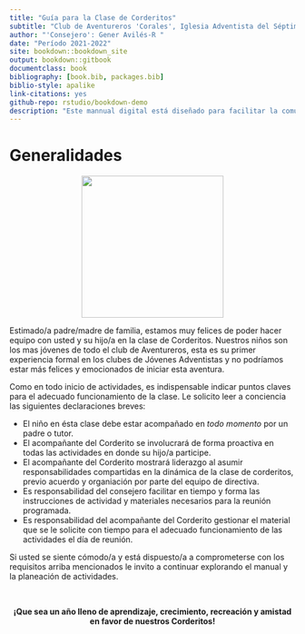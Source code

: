 ```yaml
--- 
title: "Guía para la Clase de Corderitos"
subtitle: "Club de Aventureros 'Corales', Iglesia Adventista del Séptimo Día, Ensenada 14."
author: "'Consejero': Gener Avilés-R "
date: "Período 2021-2022"
site: bookdown::bookdown_site
output: bookdown::gitbook
documentclass: book
bibliography: [book.bib, packages.bib]
biblio-style: apalike
link-citations: yes
github-repo: rstudio/bookdown-demo
description: "Este mannual digital está diseñado para facilitar la comunicación entre los padres de familia y niñ@s miembros de la unidad de Corderitos."
---
```


# Generalidades
<center>
![](https://i.pinimg.com/originals/a1/12/04/a11204be45aa4761fc6c2448e606bd4c.jpg){width=250px}
</center>


Estimado/a padre/madre de familia, estamos muy felices de poder hacer equipo con usted y su hijo/a en la clase de Corderitos. Nuestros niños son los mas jóvenes de todo el club de Aventureros, esta es su primer experiencia formal en los clubes de Jóvenes Adventistas y no podríamos estar más felices y emocionados de iniciar esta aventura.

Como en todo inicio de actividades, es indispensable indicar puntos claves para el adecuado funcionamiento de la clase. Le solicito leer a conciencia las siguientes declaraciones breves:

  - El niño en ésta clase debe estar acompañado en *todo momento* por un padre o tutor.
  - El acompañante del Corderito se involucrará de forma proactiva en todas las actividades en donde su hijo/a participe.
  - El acompañante del Corderito mostrará liderazgo al asumir responsabilidades compartidas en la dinámica de la clase de corderitos, previo acuerdo y organiación por parte del equipo de directiva.
  - Es responsabilidad del consejero facilitar en tiempo y forma las instrucciones de actividad y materiales necesarios para la reunión programada.
  - Es responsabilidad del acompañante del Corderito gestionar el material que se le solicite con tiempo para el adecuado funcionamiento de las actividades el día de reunión.
  
Si usted se siente cómodo/a y está dispuesto/a a comprometerse con los requisitos arriba mencionados le invito a continuar explorando el manual y la planeación de actividades.

<br>
<center>

 **¡Que sea un año lleno de aprendizaje, crecimiento, recreación y amistad en favor de nuestros Corderitos!**

</center>



